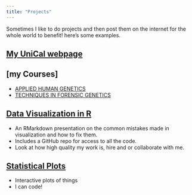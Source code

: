 ```yaml
---
title: "Projects"
---
```


Sometimes I like to do projects and then post them on the internet for the whole world to benefit!
here's some examples. 

## [My UniCal webpage](https://www.unical.it/portale/strutture/dipartimenti_240/dibest/docenti/montesanto/)

## [my Courses]
- [APPLIED HUMAN GENETICS](https://www.unical.it/portale/portaltemplates/view/view_scheda_insegnamento.cfm?70137&LANG=ITA&70137&LANG=ITA)
- [TECHNIQUES IN FORENSIC GENETICS](https://www.unical.it/portale/portaltemplates/view/view_scheda_insegnamento.cfm?63499&LANG=ITA&63499&LANG=ITA)

## [Data Visualization in R](http://nickstrayer.me/visualization_in_r/)

- An RMarkdown presentation on the common mistakes made in visualization and how to fix them.
- Includes a GitHub repo for access to all the code.
- Look at how high quality my work is, hire and or collaborate with me. 

## [Statistical Plots](http://bl.ocks.org/nstrayer/37a503dd1db369a8f7e3ce21757e19ee)

- Interactive plots of things
- I can code!